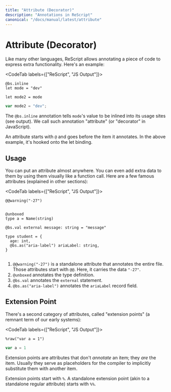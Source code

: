 ```yaml
---
title: "Attribute (Decorator)"
description: "Annotations in ReScript"
canonical: "/docs/manual/latest/attribute"
---
```


# Attribute (Decorator)

Like many other languages, ReScript allows annotating a piece of code to express extra functionality. Here's an example:

<CodeTab labels={["ReScript", "JS Output"]}>

```res
@bs.inline
let mode = "dev"

let mode2 = mode
```
```js
var mode2 = "dev";
```

</CodeTab>

The `@bs.inline` annotation tells `mode`'s value to be inlined into its usage sites (see output). We call such annotation "attribute" (or "decorator" in JavaScript).

An attribute starts with `@` and goes before the item it annotates. In the above example, it's hooked onto the let binding.

## Usage

You can put an attribute almost anywhere. You can even add extra data to them by using them visually like a function call. Here are a few famous attributes (explained in other sections):

<CodeTab labels={["ReScript", "JS Output"]}>

```res
@@warning("-27")


@unboxed
type a = Name(string)

@bs.val external message: string = "message"

type student = {
  age: int,
  @bs.as("aria-label") ariaLabel: string,
}
```
```js
```

</CodeTab>

1. `@@warning("-27")` is a standalone attribute that annotates the entire file. Those attributes start with `@@`. Here, it carries the data `"-27"`.
2. `@unboxed` annotates the type definition.
3. `@bs.val` annotates the `external` statement.
4. `@bs.as("aria-label")` annotates the `ariaLabel` record field.

## Extension Point

There's a second category of attributes, called "extension points" (a remnant term of our early systems):

<CodeTab labels={["ReScript", "JS Output"]}>

```res
%raw("var a = 1")
```
```js
var a = 1
```

</CodeTab>

Extension points are attributes that don't _annotate_ an item; they _are_ the item. Usually they serve as placeholders for the compiler to implicitly substitute them with another item.

Extension points start with `%`. A standalone extension point (akin to a standalone regular attribute) starts with `%%`.
